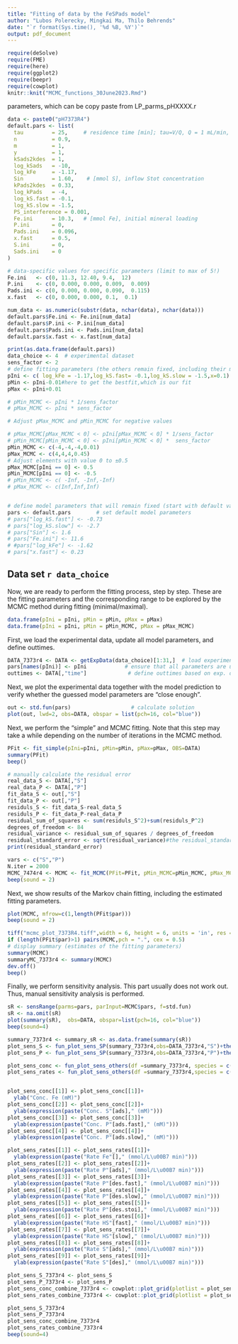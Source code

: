 ```yaml
---
title: "Fitting of data by the FeSPads model"
author: "Lubos Polerecky, Mingkai Ma, Thilo Behrends"
date: "`r format(Sys.time(), '%d %B, %Y')`"
output: pdf_document
---
```


```r
require(deSolve)
require(FME)
require(here)
require(ggplot2)
require(beepr)
require(cowplot)
knitr::knit("MCMC_functions_30June2023.Rmd")
```

parameters, which can be copy paste from LP_parms_pHXXXX.r
```r
data <- paste0("pH7373R4")
default.pars <- list(
  tau         = 25,     # residence time [min]; tau=V/Q, Q = 1 mL/min, V = 25 mL
  n           = 0.9,
  m           = 1,
  y           = 1,
  kSads2kdes  = 1,
  log_kSads   = -10,
  log_kFe     = -1.17,
  Sin         = 1.60,    # [mmol S], inflow Stot concentration
  kPads2kdes  = 0.33,
  log_kPads   = -4,
  log_kS.fast = -0.1,
  log_kS.slow = -1.5,
  PS_interference = 0.001,
  Fe.ini      = 10.3,   # [mmol Fe], initial mineral loading
  P.ini       = 0,
  Pads.ini    = 0.096,
  x.fast      = 0.5,
  S.ini       = 0,
  Sads.ini    = 0
)

# data-specific values for specific parameters (limit to max of 5!)
Fe.ini   <- c(0, 11.3, 12.40, 9.4,  12)
P.ini    <- c(0, 0.000, 0.000, 0.009,  0.009)
Pads.ini <- c(0, 0.000, 0.000, 0.090,  0.115)
x.fast   <- c(0, 0.000, 0.000, 0.1,  0.1)

num_data <- as.numeric(substr(data, nchar(data), nchar(data)))
default.pars$Fe.ini <- Fe.ini[num_data]
default.pars$P.ini <- P.ini[num_data]
default.pars$Pads.ini <- Pads.ini[num_data]
default.pars$x.fast <- x.fast[num_data]


```


```r
print(as.data.frame(default.pars))
data_choice <- 4  # experimental dataset
sens_factor <- 2
# define fitting parameters (the others remain fixed, including their min/max range), here the trick used is to arbitary define the best fit and pass it to the model
pIni <- c( log_kFe = -1.17,log_kS.fast= -0.1,log_kS.slow = -1.5,x=0.1)
pMin <- pIni-0.01#here to get the bestfit,which is our fit
pMax <- pIni+0.01

# pMin_MCMC <- pIni * 1/sens_factor
# pMax_MCMC <- pIni * sens_factor

# Adjust pMax_MCMC and pMin_MCMC for negative values

# pMax_MCMC[pMax_MCMC < 0] <- pIni[pMax_MCMC < 0] * 1/sens_factor
# pMin_MCMC[pMin_MCMC < 0] <- pIni[pMin_MCMC < 0] *  sens_factor
pMin_MCMC <- c(-4,-4,-4,0.01)
pMax_MCMC <- c(4,4,4,0.45)
# Adjust elements with value 0 to ±0.5
pMax_MCMC[pIni == 0] <- 0.5
pMin_MCMC[pIni == 0] <- -0.5
# pMin_MCMC <- c( -Inf, -Inf,-Inf)
# pMax_MCMC <- c(Inf,Inf,Inf)


# define model parameters that will remain fixed (start with default values)
pars <- default.pars        # set default model parameters
# pars["log_kS.fast"] <- -0.73
# pars["log_kS.slow"] <- -2.7
# pars["Sin"] <- 1.6
# pars["Fe.ini"] <- 11.6
# #pars["log_kFe"] <- -1.62
# pars["x.fast"] <- 0.23
```

<!-- more datasets and fitting parameters can be added HERE. Don't forget to toggle the eval=FALSE or eval=TRUE option to choose which one is evaluated. -->

<!-- The following chunk performs the actual fitting and sensitivity analysis. -->

## Data set `r data_choice`

Now, we are ready to perform the fitting process, step by step. These
are the fitting parameters and the corresponding range to be explored by
the MCMC method during fitting (minimal/maximal).

```r
data.frame(pIni = pIni, pMin = pMin, pMax = pMax)
data.frame(pIni = pIni, pMin = pMin_MCMC, pMax = pMax_MCMC)
```

First, we load the experimental data, update all model parameters, and define outtimes.

```r
DATA_7373r4 <- DATA <- getExpData(data_choice)[1:31,]  # load experimental data
pars[names(pIni)] <- pIni            # ensure that all parameters are updated
outtimes <- DATA[,"time"]             # define outtimes based on exp. data
```

Next, we plot the experimental data together with the model prediction to verify whether the guessed model parameters are "close enough".

```r
out <- std.fun(pars)                   # calculate solution
plot(out, lwd=2, obs=DATA, obspar = list(pch=16, col="blue"))
```

Next, we perform the "simple" and MCMC fitting. Note that this step may take a while depending on the number of iterations in the MCMC method.

```r
PFit <- fit_simple(pIni=pIni, pMin=pMin, pMax=pMax, OBS=DATA)
summary(PFit)
beep()
```

```r
# manually calculate the residual error
real_data_S <- DATA[,"S"]
real_data_P <- DATA[,"P"]
fit_data_S <- out[,"S"]
fit_data_P <- out[,"P"]
residuls_S <- fit_data_S-real_data_S
residuls_P <- fit_data_P-real_data_P
residual_sum_of_squares <- sum(residuls_S^2)+sum(residuls_P^2)
degrees_of_freedom <- 84
residual_variance <- residual_sum_of_squares / degrees_of_freedom
residual_standard_error <- sqrt(residual_variance)#the residual_standard_error should match with PFit summary, which indicates the sentence "Residual standard error: 0.08787 on 84 degrees of freedom"
print(residual_standard_error)
```

```r
vars <- c("S","P")
N.iter = 2000
MCMC_7474r4 <- MCMC <- fit_MCMC(PFit=PFit, pMin_MCMC=pMin_MCMC, pMax_MCMC=pMax_MCMC, OBS=DATA, N.iter,wvar0 = 0,updatecov = 2000,burninlength = 200,jump = NULL,covscale = Covar)
beep(sound = 2)
```

Next, we show results of the Markov chain fitting, including the
estimated fitting parameters.

```r
plot(MCMC, mfrow=c(1,length(PFit$par)))
beep(sound = 2)
```

```r
tiff("mcmc_plot_7373R4.tiff",width = 6, height = 6, units = 'in', res = 300)
if (length(PFit$par)>1) pairs(MCMC,pch = ".", cex = 0.5)
# display summary (estimates of the fitting parameters)
summary(MCMC)
summaryMC_7373r4 <- summary(MCMC)
dev.off() 
beep()
```

Finally, we perform sensitivity analysis. This part usually does not
work out. Thus, manual sensitivity analysis is performed.

```r
sR <- sensRange(parms=pars, parInput=MCMC$pars, f=std.fun)
sR <- na.omit(sR)
plot(summary(sR),  obs=DATA, obspar=list(pch=16, col="blue"))
beep(sound=4)
```

```r
summary_7373r4 <- summary_sR <- as.data.frame(summary(sR))
plot_sens_S <- fun_plot_sens_SP(summary_7373r4,obs=DATA_7373r4,"S")+theme_bw()
plot_sens_P <- fun_plot_sens_SP(summary_7373r4,obs=DATA_7373r4,"P")+theme_bw()

plot_sens_conc <- fun_plot_sens_others(df =summary_7373r4, species = c("Fe","Sads", "Pads.fast","Pads.slow"),num_cols = 2,plot=F)
plot_sens_rates <- fun_plot_sens_others(df =summary_7373r4,species = c("R.Fe","R.Pads", "R.Pdes.fast","R.Pdes.slow","R.Pdes.stoi","RHS.fast","RHS.slow","R.Sads","R.Sdes"),num_cols = 3,plot=F)


plot_sens_conc[[1]] <- plot_sens_conc[[1]]+
  ylab("Conc. Fe (mM)")
plot_sens_conc[[2]] <- plot_sens_conc[[2]]+
  ylab(expression(paste("Conc. S"[ads]," (mM)")))
plot_sens_conc[[3]] <- plot_sens_conc[[3]]+
  ylab(expression(paste("Conc. P"[ads.fast]," (mM)")))
plot_sens_conc[[4]] <- plot_sens_conc[[4]]+
  ylab(expression(paste("Conc. P"[ads.slow]," (mM)")))

plot_sens_rates[[1]] <- plot_sens_rates[[1]]+
  ylab(expression(paste("Rate Fe"[]," (mmol/L\u00B7 min)")))
plot_sens_rates[[2]] <- plot_sens_rates[[2]]+
  ylab(expression(paste("Rate P"[ads]," (mmol/L\u00B7 min)")))
plot_sens_rates[[3]] <- plot_sens_rates[[3]]+
  ylab(expression(paste("Rate P"[des.fast]," (mmol/L\u00B7 min)")))
plot_sens_rates[[4]] <- plot_sens_rates[[4]]+
  ylab(expression(paste("Rate P"[des.slow]," (mmol/L\u00B7 min)")))
plot_sens_rates[[5]] <- plot_sens_rates[[5]]+
  ylab(expression(paste("Rate P"[des.stoi]," (mmol/L\u00B7 min)")))
plot_sens_rates[[6]] <- plot_sens_rates[[6]]+
  ylab(expression(paste("Rate HS"[fast]," (mmol/L\u00B7 min)")))
plot_sens_rates[[7]] <- plot_sens_rates[[7]]+
  ylab(expression(paste("Rate HS"[slow]," (mmol/L\u00B7 min)")))
plot_sens_rates[[8]] <- plot_sens_rates[[8]]+
  ylab(expression(paste("Rate S"[ads]," (mmol/L\u00B7 min)")))
plot_sens_rates[[9]] <- plot_sens_rates[[9]]+
  ylab(expression(paste("Rate S"[des]," (mmol/L\u00B7 min)")))

plot_sens_S_7373r4 <- plot_sens_S
plot_sens_P_7373r4 <- plot_sens_P
plot_sens_conc_combine_7373r4 <- cowplot::plot_grid(plotlist = plot_sens_conc, nrow = 2)
plot_sens_rates_combine_7373r4 <- cowplot::plot_grid(plotlist = plot_sens_rates, nrow = 3)

plot_sens_S_7373r4
plot_sens_P_7373r4
plot_sens_conc_combine_7373r4
plot_sens_rates_combine_7373r4
beep(sound=4)
```


